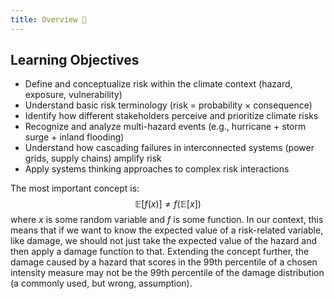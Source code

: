 ```yaml
---
title: Overview 🚧
---
```


::: {.callout-tip}
## Learning Objectives

- Define and conceptualize risk within the climate context (hazard, exposure, vulnerability)
- Understand basic risk terminology (risk = probability × consequence)
- Identify how different stakeholders perceive and prioritize climate risks
- Recognize and analyze multi-hazard events (e.g., hurricane + storm surge + inland flooding)
- Understand how cascading failures in interconnected systems (power grids, supply chains) amplify risk
- Apply systems thinking approaches to complex risk interactions
:::

The most important concept is:
$$
\mathbb{E}\left[ f(x) \right] \neq f \left( \mathbb{E}[x] \right)
$$
where $x$ is some random variable and $f$ is some function.
In our context, this means that if we want to know the expected value of a risk-related variable, like damage, we should not just take the expected value of the hazard and then apply a damage function to that.
Extending the concept further, the damage caused by a hazard that scores in the 99th percentile of a chosen intensity measure may not be the 99th percentile of the damage distribution (a commonly used, but wrong, assumption).
